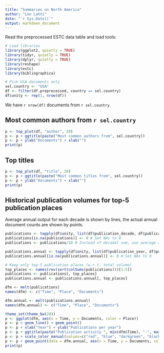 ```yaml
---
title: "Summaries on North America"
author: "Leo Lahti"
date: "`r Sys.Date()`"
output: markdown_document
---
```


Read the preprocessed ESTC data table and load tools:

```r
# Load libraries
library(ggplot2, quietly = TRUE)
library(tidyr, quietly = TRUE)
library(dplyr, quietly = TRUE)
library(reshape)
library(estc)
library(bibliographica)
```

```r
# Pick USA documents only
sel.country <- "USA"
df <- filter(df.preprocessed, country == sel.country)
df$unity <- rep(1, nrow(df))
```

We have `r nrow(df)` documents from `r sel.country`.


## Most common authors from `r sel.country`

```r
p <- top_plot(df, "author", 20)
p <- p + ggtitle(paste("Most common authors from", sel.country))
p <- p + ylab("Documents") + xlab("")
print(p)
```


## Top titles 

```r
p <- top_plot(df, "title", 20)
p <- p + ggtitle(paste("Most common titles from", sel.country))
p <- p + ylab("Documents") + xlab("")
print(p)
```



## Historical publication volumes for top-5 publication places

Average annual output for each decade is shown by lines, the actual annual document counts are shown by points. 

```r
publications <- tapply(df$unity, list(df$publication_decade, df$publication_place), sum)
publications[is.na(publications)] <- 0 # Set NAs to 0
publications <- publications/10 # Instead of decadal sum, use average annual output 

publications.annual <- tapply(df$unity, list(df$publication_year, df$publication_place), sum)
publications.annual[is.na(publications.annual)] <- 0 # Set NAs to 0

# Keep only top-5 publication places (w.r.t. total volume)
top_places <- names(rev(sort(colSums(publications)))[1:5])
publications <- publications[, top_places]
publications.annual <- publications.annual[, top_places]

dfm <- melt(publications) 
names(dfm) <- c("Time", "Place", "Documents")

dfm.annual <- melt(publications.annual) 
names(dfm.annual) <- c("Time", "Place", "Documents")

theme_set(theme_bw(20))
p <- ggplot(dfm, aes(x = Time, y = Documents, color = Place))
p <- p + geom_line() + geom_point()
p <- p + xlab("Year") + ylab("Publications per year")
p <- p + ggtitle(paste("Publication activity ", min(dfm$Time), "-", max(dfm$Time), sep = ""))
p <- p + scale_color_manual(values=c("red", "blue", "darkgreen", "black", "pink"))
p <- p + geom_point(data = dfm.annual, aes(x = Time, y = Documents, color = Place))
print(p)
```
